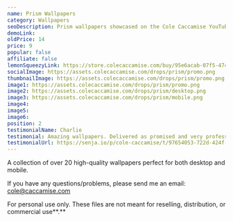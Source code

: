 ```yaml
---
name: Prism Wallpapers
category: Wallpapers
seoDescription: Prism wallpapers showcased on the Cole Caccamise YouTube channel.
demoLink:
oldPrice: 14
price: 9
popular: false
affiliate: false
lemonSqueezyLink: https://store.colecaccamise.com/buy/95e6acab-07f5-4742-8f14-6933e9f04579
socialImage: https://assets.colecaccamise.com/drops/prism/promo.png
thumbnailImage: https://assets.colecaccamise.com/drops/prism/promo.png
image1: https://assets.colecaccamise.com/drops/prism/promo.png
image2: https://assets.colecaccamise.com/drops/prism/desktop.png
image3: https://assets.colecaccamise.com/drops/prism/mobile.png
image4:
image5:
image6:
position: 2
testimonialName: Charlie
testimonial: Amazing wallpapers. Delivered as promised and very professional.
testimonialUrl: https://senja.io/p/cole-caccamise/t/97654053-722d-424f-8d2d-663e873e0c22
---
```


A collection of over 20 high-quality wallpapers perfect for both desktop and
mobile.

If you have any questions/problems, please send me an email:
[cole@caccamise.com](mailto:cole@caccamise.com)

For personal use only. These files are not meant for reselling, distribution, or
commercial use**.**
